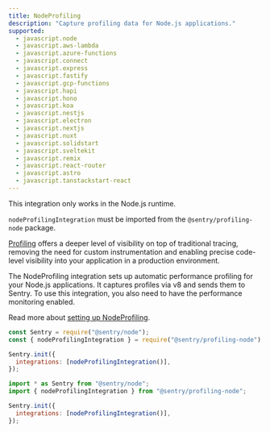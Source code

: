 ```yaml
---
title: NodeProfiling
description: "Capture profiling data for Node.js applications."
supported:
  - javascript.node
  - javascript.aws-lambda
  - javascript.azure-functions
  - javascript.connect
  - javascript.express
  - javascript.fastify
  - javascript.gcp-functions
  - javascript.hapi
  - javascript.hono
  - javascript.koa
  - javascript.nestjs
  - javascript.electron
  - javascript.nextjs
  - javascript.nuxt
  - javascript.solidstart
  - javascript.sveltekit
  - javascript.remix
  - javascript.react-router
  - javascript.astro
  - javascript.tanstackstart-react
---
```


<Alert>

This integration only works in the Node.js runtime.

</Alert>

`nodeProfilingIntegration` must be imported from the `@sentry/profiling-node` package.

[Profiling](/product/explore/profiling/) offers a deeper level of visibility on top of traditional tracing, removing the need for custom instrumentation and enabling precise code-level visibility into your application in a production environment.

The NodeProfiling integration sets up automatic performance profiling for your Node.js applications. It captures profiles via v8 and sends them to Sentry. To use this integration, you also need to have the performance monitoring enabled.

Read more about [setting up NodeProfiling](./../../../profiling/).

```JavaScript {tabTitle:CJS}
const Sentry = require("@sentry/node");
const { nodeProfilingIntegration } = require("@sentry/profiling-node");

Sentry.init({
  integrations: [nodeProfilingIntegration()],
});
```

```JavaScript {tabTitle:ESM}
import * as Sentry from "@sentry/node";
import { nodeProfilingIntegration } from "@sentry/profiling-node";

Sentry.init({
  integrations: [nodeProfilingIntegration()],
});
```
